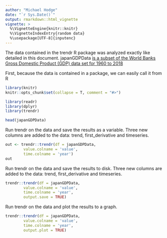 ```yaml
---
author: "Michael Hodge"
date: "`r Sys.Date()`"
output: rmarkdown::html_vignette
vignette: >
  %\VignetteEngine{knitr::knitr}
  %\VignetteIndexEntry{random data}
  %\usepackage[UTF-8]{inputenc}
---
```


The data contained in the trendr R package was analyzed exactly like detailed in this document. japanGDPData [is a subset of the World Banks Gross Domestic Product (GDP) data set for 1960 to 2018](https://data.worldbank.org/indicator/NY.GDP.MKTP.CD?end=2018&locations=JP)

First, because the data is contained in a package, we can easily call it from R


```r
library(knitr)
knitr::opts_chunk$set(collapse = T, comment = "#>")

library(readr)
library(dplyr)
library(trendr)

head(japanGDPData)
```

Run trendr on the data and save the results as a variable. Three new columns are added to the data: trend, first_derivative and timeseries.

```r
out <- trendr::trendr(df = japanGDPData,
        value.colname = 'value',
        time.colname = 'year')
out
```

Run trendr on the data and save the results to disk. Three new columns are added to the data: trend, first_derivative and timeseries.

```r
trendr::trendr(df = japanGDPData,
        value.colname = 'value',
        time.colname = 'year',
        output.save = TRUE)
```

Run trendr on the data and plot the results to a graph.

```r
trendr::trendr(df = japanGDPData,
        value.colname = 'value',
        time.colname = 'year',
        output.plot = TRUE)
```
